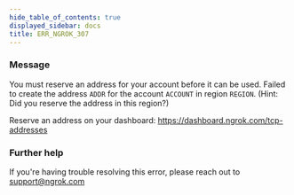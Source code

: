 ```yaml
---
hide_table_of_contents: true
displayed_sidebar: docs
title: ERR_NGROK_307
---
```


### Message

You must reserve an address for your account before it can be used.
Failed to create the address `ADDR` for the account `ACCOUNT` in region `REGION`.
(Hint: Did you reserve the address in this region?)

Reserve an address on your dashboard: https://dashboard.ngrok.com/tcp-addresses

### Further help

If you're having trouble resolving this error, please reach out to [support@ngrok.com](mailto:support@ngrok.com?subject=Help%20with%20ERR_NGROK_307)
